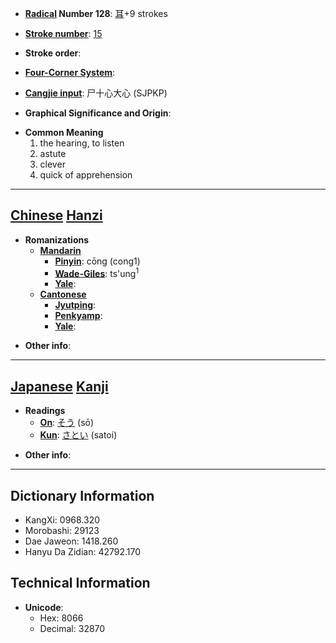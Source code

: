 * '''[[Wiktionary:Chinese radical index| Radical]] Number 128''': [[Wiktionary:Chinese radical index 耳|耳]]+9 strokes

* '''[[Wiktionary:Chinese total strokes index|Stroke number]]''': [[Wiktionary:Chinese total strokes index 15|15]]

* '''Stroke order''': 

* '''[[Wiktionary:Chinese four corner index|Four-Corner System]]''': 

* '''[[Wiktionary:Chinese Cangjie index|Cangjie input]]''': 尸十心大心 (SJPKP)

* '''Graphical Significance and Origin''': 

* '''Common Meaning'''
*#the hearing, to listen
*# astute
*# clever
*# quick of apprehension


----

== [[Chinese]] [[Hanzi]] ==

* '''Romanizations'''
** '''[[Mandarin]]'''
*** '''[[Pinyin]]''': cōng (cong1)
*** '''[[Wade-Giles]]''': ts'ung<sup>1</sup>
*** '''[[Yale]]''': 
** '''[[Cantonese]]'''
*** '''[[Jyutping]]''':
*** '''[[Penkyamp]]''': 
*** '''[[Yale]]''': 

* '''Other info''': 

----

== [[Japanese]] [[Kanji]] ==

* '''Readings'''
** '''[[On]]''': [[そう]] (sō)
** '''[[Kun]]''': [[さとい]] (satoi)

* '''Other info''':  

----

== Dictionary Information ==

* KangXi: 0968.320
* Morobashi: 29123
* Dae Jaweon: 1418.260
* Hanyu Da Zidian: 42792.170

== Technical Information ==

* '''Unicode''':
** Hex: 8066
** Decimal: 32870